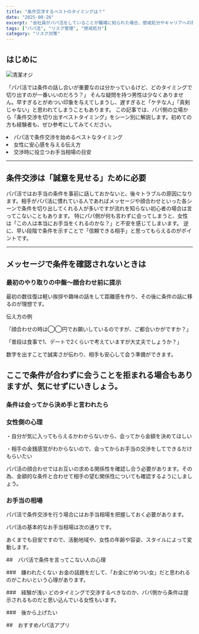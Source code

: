 ```yaml
---
title: "条件交渉するベストのタイミングは？"
date: "2025-08-26"
excerpt: "会社員がパパ活をしていることが職場に知られた場合、懲戒処分やキャリアへの悪影響を受ける可能性があります。この記事では、なぜバレるのか、どう防ぐのかを整理しました。"
tags: ["パパ活", "リスク管理", "懲戒処分"]
category: "リスク対策"
---
```


## はじめに
<img src="https://lastdecade.s3.ap-northeast-1.amazonaws.com/topic/article1/LD_Topics1.png" alt="清潔オジ" className="rounded-xl border shadow-sm mt-3" />

「パパ活では条件の話し合いが重要なのは分かっているけど、どのタイミングで切り出すのが一番いいのだろう？」
そんな疑問を持つ男性は少なくありません。早すぎるとがめつい印象を与えてしまうし、遅すぎると「ケチな人」「真剣じゃない」と思われてしまうこともあります。
この記事では、パパ側の立場から「条件交渉を切り出すベストタイミング」をシーン別に解説します。初めての方も経験者も、ぜひ参考にしてみてください。

<CalloutList color="orange">
  <li>パパ活で条件交渉を始めるベストなタイミング</li>
  <li>女性に安心感を与える伝え方</li>
  <li>交渉時に役立つお手当相場の目安</li>
</CalloutList>

---

<AppCompareTable accent="sky"/>

<InlineToc title="Contents" accent="cyan" scrollOffset={80} />

## 条件交渉は「誠意を見せる」ために必要

パパ活ではお手当の条件を事前に話しておかないと、後々トラブルの原因になります。相手がパパ活に慣れている人であればメッセージや顔合わせといった各シーンで条件を切り出してくれる人が多いですが流れを知らない初心者の場合は言ってこないこともあります。
特にパパ側が何も言わずに会ってしまうと、女性は「この人は本当にお手当をくれるのかな？」と不安を感じてしまいます。
逆に、早い段階で条件を示すことで「信頼できる相手」と思ってもらえるのがポイントです。  

---

## メッセージで条件を確認されないときは

### 最初のやり取りの中盤〜顔合わせ前に提示
最初の数往復は軽い挨拶や趣味の話をして距離感を作り、その後に条件の話に移るのが理想です。

伝え方の例

「顔合わせの時は◯◯円でお願いしているのですが、ご都合いかがですか？」

「普段は食事で1、デートで2くらいで考えていますが大丈夫でしょうか？」

数字を出すことで誠実さが伝わり、相手も安心して会う準備ができます。

ここで条件が合わずに会うことを拒まれる場合もありますが、気にせずにいきしょう。
---

### 条件は会ってから決め手と言われたら

### 女性側の心理

・自分が気に入ってもらえるかわからないから、会ってから金額を決めてほしい

・相手の金銭感覚がわからないので、会ってからお手当の交渉をしてできるだけもらいたい

パパ活の顔合わせではお互いの求める関係性を確認し合う必要があります。その為、金額的な条件と合わせて相手の望む関係性についても確認するようにしましょう。

### お手当の相場

パパ活で条件交渉を行う場合にはお手当相場を把握しておく必要があります。

パパ活の基本的なお手当相場は次の通りです。

あくまでも目安ですので、活動地域や、女性の年齢や容姿、スタイルによって変動します。

##　パパ活で条件を言ってこない人の心理

###　嫌われたくない
お金の話題をだして、「お金にがめつい女」だと思われるのがこわいという心理があります。

###　経験が浅い
どのタイミングで交渉するべきなのか、パパ側から条件は提示されるものだと思い込んでいる女性もいます。

###　後から上げたい

##　おすすめパパ活アプリ